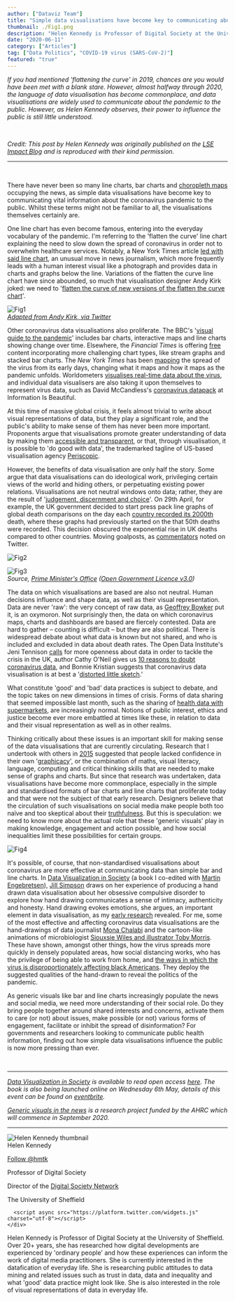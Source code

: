 ```yaml
---
author: ["Dataviz Team"]
title: "Simple data visualisations have become key to communicating about the COVID-19 pandemic, but we know little about their impact."
thumbnail: ./Fig1.png
description: "Helen Kennedy is Professor of Digital Society at the University of Sheffield. Her research traverses digital landscapes. She is especially interested in the datafication of everyday life."
date: "2020-06-11"
category: ["Articles"]
tag: ["Data Politics", "COVID-19 virus (SARS-CoV-2)"]
featured: "true"
---
```


*If you had mentioned 'flattening the curve' in 2019, chances are you would have been met with a blank stare. However, almost halfway through 2020, the language of data visualisation has become 
commonplace, and data visualisations are widely used to communicate about the pandemic to the public. However, as Helen Kennedy observes, their power to influence the public is still little understood.*

<br />

*Credit: This post by Helen Kennedy was originally published on the <a href="https://blogs.lse.ac.uk/impactofsocialsciences/2020/05/04/simple-data-visualisations-have-become-key-to-communicating-about-the-covid-19-pandemic-but-we-know-little-about-their-impact/">LSE Impact Blog</a> and is reproduced with their kind permission.*
  
---  

<br />

There have never been so many line charts, bar charts and <a href="https://en.wikipedia.org/wiki/Choropleth_map">choropleth maps</a> occupying the news, as simple data visualisations have 
become key to communicating vital information about the coronavirus pandemic to the public. Whilst these terms might not be familiar to all, the visualisations themselves certainly are.

One line chart has even become famous, entering into the everyday vocabulary of the pandemic. I'm referring to the 'flatten the curve' line chart explaining the need to slow down the 
spread of coronavirus in order not to overwhelm healthcare services. Notably, a New York Times article <a href="https://www.nytimes.com/article/flatten-curve-coronavirus.html">led with said line chart</a>, 
an unusual move in news journalism, which more frequently leads with a human interest visual like a photograph and provides data in charts and graphs below the line. Variations of the flatten the 
curve line chart have since abounded, so much that visualisation designer Andy Kirk joked: we need to '<a href="https://twitter.com/visualisingdata/status/1242420727401394176?s=20">flatten the curve of new versions of the flatten the curve chart</a>'.

![Fig1](./Fig1.png)  
*<a href="https://twitter.com/visualisingdata/status/1242420727401394176?s=20">Adapted from Andy Kirk, via Twitter</a>*


Other coronavirus data visualisations also proliferate. The BBC's '<a href="https://www.bbc.co.uk/news/world-51235105">visual guide to the pandemic</a>' includes bar charts, interactive 
maps and line charts showing change over time. Elsewhere, the *Financial Times* is offering <a href="https://www.ft.com/coronavirus-latest?fbclid=IwAR1jPsHbNZKMat7DVr8_5OYmQhs7yO1-kh9NZDJN2kIrJEn7PJJe4FsBcrc">free</a> 
content incorporating more challenging chart types, like stream graphs and stacked bar charts. The *New York Times* has been <a href="https://www.nytimes.com/interactive/2020/world/coronavirus-maps.html">mapping</a> 
the spread of the virus from its early days, changing what it maps and how it maps as the pandemic unfolds. 
Worldometers <a href="https://www.worldometers.info/coronavirus/?fbclid=IwAR0jawEd6Yhu2imROjZo2MV6ST09QyhqiiQ8hGjc_9F2_pcQGC2C8qKQwrk%252523countries">visualises real-time data about the 
virus</a>, and individual data visualisers are also taking it upon themselves to represent virus data, such as David McCandless's <a href="https://informationisbeautiful.net/visualizations/covid-19-coronavirus-infographic-datapack/">coronavirus datapack</a> 
at Information Is Beautiful.

At this time of massive global crisis, it feels almost trivial to write about visual representations of data, but they play a significant role, and the public's ability to make sense of 
them has never been more important. Proponents argue that visualisations promote greater understanding of data by making them <a href="http://www.perceptualedge.com/articles/visual_business_intelligence/what_people_need_from_infovis.pdf">accessible and transparent</a>, 
or that, through visualisation, it is possible to 'do good with data', the trademarked tagline of US-based visualisation agency <a href="https://periscopic.com/%252523!/">Periscopic</a>.

However, the benefits of data visualisation are only half the story. Some argue that data visualisations can do ideological work, privileging certain views of the world and hiding others, 
or perpetuating existing power relations. Visualisations are not neutral windows onto data; rather, they are the result of '<a href="https://www.taylorfrancis.com/books/e/9780203066973/chapters/10.4324/9780203066973-7">judgement, discernment and choice</a>'. 
On 29th April, for example, the UK government decided to start press pack line graphs of global death comparisons on the day each <a href="https://assets.publishing.service.gov.uk/government/uploads/system/uploads/attachment_data/file/881811/2020-04-28_COVID-19_Press_Conference_Slides__6___1___1_.pdf">country 
recorded its 2000th</a> death, where these graphs had previously started on the that 50th deaths were recorded. This decision obscured the exponential rise in UK deaths compared to other countries. Moving goalposts, as <a href="https://twitter.com/uk_domain_names/status/1255556059198038018">commentators</a> noted on Twitter.

![Fig2](./Fig2.png)

![Fig3](./Fig3.png)  
*Source, <a href="https://www.gov.uk/government/collections/slides-and-datasets-to-accompany-coronavirus-press-conferences">Prime Minister's Office</a> (<a href="https://www.nationalarchives.gov.uk/doc/open-government-licence/version/3/">Open Government Licence v3.0</a>)*


The data on which visualisations are based are also not neutral. Human decisions influence and shape data, as well as their visual representation. Data are never 'raw': the very concept of raw data, 
as <a href="https://mitpress.mit.edu/books/memory-practices-sciences">Geoffrey Bowker</a> put it, is an oxymoron. Not surprisingly then, the data on which coronavirus maps, charts and dashboards are 
based are fiercely contested. Data are hard to gather – counting is difficult – but they are also political. There is widespread debate about what data is known but not shared, and who is included 
and excluded in data about death rates. The Open Data Institute's Jeni Tennison <a href="https://www.theguardian.com/commentisfree/2020/apr/02/government-publish-data-coronavirus-deaths">calls</a> 
for more openness about data in order to tackle the crisis in the UK, author Cathy O'Neil gives us <a href="https://www.bloomberg.com/amp/opinion/articles/2020-04-13/ten-reasons-to-doubt-the-covid-19-data?__twitter_impression=true">10 reasons to doubt coronavirus data</a>, and Bonnie Kristian suggests that coronavirus data visualisation is at best a '<a href="https://theweek.com/articles/906437/misleading-certainty-coronavirus-graphic">distorted little sketch</a>.'

What constitute 'good' and 'bad' data practices is subject to debate, and the topic takes on new dimensions in times of crisis. Forms of data sharing that seemed impossible last month, 
such as the sharing of <a href="https://www.theguardian.com/business/2020/apr/07/uk-supermarkets-contacting-vulnerable-patients-must-delete-data-when-crisis-abates">health data with 
supermarkets</a>, are increasingly normal. Notions of public interest, ethics and justice become ever more embattled at times like these, in relation to data and their visual 
representation as well as in other realms.

Thinking critically about these issues is an important skill for making sense of the data visualisations that are currently circulating. Research that I undertook with others 
in <a href="http://seeingdata.org/original-seeing-data-research/">2015</a> suggested that people lacked confidence in their 
own '<a href="https://blogs.lse.ac.uk/impactofsocialsciences/2015/07/22/seeing-data-how-people-engage-with-data-visualisations/">graphicacy</a>', or the combination of maths, visual 
literacy, language, computing and critical thinking skills that are needed to make sense of graphs and charts. But since that research was undertaken, data visualisations have become 
more commonplace, especially in the simple and standardised formats of bar charts and line charts that proliferate today and that were not the subject of that early research. Designers 
believe that the circulation of such visualisations on social media make people both too naïve and too skeptical about their <a href="https://www.jstor.org/stable/j.ctvzgb8c7.17?refreqid=excelsior:83ccc164f6b740c4f1652cdc32ed65c2&seq=1%252523metadata_info_tab_contents">truthfulness</a>. 
But this is speculation: we need to know more about the actual role that these 'generic visuals' play in making knowledge, engagement and action possible, and how social inequalities limit these possibilities for certain groups. 

![Fig4](./Fig4.gif)

It's possible, of course, that non-standardised visualisations about coronavirus are more effective at communicating data than simple bar and line charts. 
In <a href="https://www.aup.nl/en/book/9789463722902/data-visualization-in-society">Data Visualization in Society</a> (a book I co-edited 
with <a href="https://www.uia.no/en/kk/profil/martine">Martin Engebretsen</a>), <a href="https://www.york.ac.uk/sociology/our-staff/students/jill-simpson/">Jill Simpson</a> draws on her 
experience of producing a hand drawn data visualisation about her obsessive compulsive disorder to explore how hand drawing communicates a sense of intimacy, authenticity and honesty. 
Hand drawing evokes emotions, she argues, an important element in data visualisation, as my <a href="https://doi.org/10.1177/0038038516674675">early research</a> revealed. For me, some of the 
most effective and affecting coronavirus data visualisations are the hand-drawings of data journalist <a href="https://twitter.com/MonaChalabi">Mona Chalabi</a> and the cartoon-like animations of 
microbiologist <a href="https://thespinoff.co.nz/politics/22-03-2020/siouxsie-wiles-toby-morris-what-does-level-two-mean-and-why-does-it-matter/">Siouxsie Wiles and illustrator Toby Morris</a>. 
These have shown, amongst other things, how the virus spreads more quickly in densely populated areas, how social distancing works, who has the privilege of being able to work from home, 
and <a href="https://twitter.com/MonaChalabi/status/1248677786979643393/">the ways in which the virus is disproportionately affecting black Americans</a>. They deploy the suggested 
qualities of the hand-drawn to reveal the politics of the pandemic.

As generic visuals like bar and line charts increasingly populate the news and social media, we need more understanding of their social role. Do they bring people together around shared 
interests and concerns, activate them to care (or not) about issues, make possible (or not) various forms of engagement, facilitate or inhibit the spread of disinformation? For 
governments and researchers looking to communicate public health information, finding out how simple data visualisations influence the public is now more pressing than ever. 

<br />

---

*<a href="https://www.aup.nl/en/book/9789463722902/data-visualization-in-society">Data Visualization in Society</a> is available to read open access <a href="https://www.aup.nl/en/book/9789463722902/data-visualization-in-society">here</a>. 
The book is also being launched online on Wednesday 6th May, details of this event can be found on <a href="https://www.eventbrite.co.uk/e/data-visualization-in-society-virtual-book-launch-tickets-103336759028">eventbrite</a>.*  

*<a href="https://ahc.leeds.ac.uk/media/news/article/1438/professor-cw-anderson-and-dr-giorgia-aiello-awarded-ahrc-funding-to-investigate-stock-photography">Generic visuals in the news</a> 
is a research project funded by the AHRC which will commence in September 2020.*  

---

<div className="flex flex-wrap p-2 items-center">
  <div className="flex flex-wrap w-full items-center">
    <div className="md:w-1/6 mx-auto">
      <img src="./helen_k.jpg" alt="Helen Kennedy thumbnail" className="rounded-lg" style={{minHeight: '130px', maxHeight: '145px'}}  />
    </div>
    <div className="md:w-5/6 p-2 lg:p-6">
      <div className="my-0 font-bold text-2xl flex items-center">
        Helen Kennedy
        <p className="inline-block ml-4">
          <a href="https://twitter.com/hmtk?ref_src=twsrc%5Etfw" className="twitter-follow-button" data-size="large" data-show-screen-name="false" data-dnt="true" data-show-count="false">Follow @hmtk</a>
        </p>
      </div>
      <p className="my-0">Professor of Digital Society</p>
      <p className="my-0">Director of the <a href="https://www.sheffield.ac.uk/social-sciences/research/digital-society">Digital Society Network</a></p>
      <p className="my-0">The University of Sheffield</p>
      
      <script async src="https://platform.twitter.com/widgets.js" charset="utf-8"></script>
    </div>
  </div>
  <div>
    <p className="text-gray-900">Helen Kennedy is Professor of Digital Society at the University of Sheffield. Over 20+ years, she has researched how digital developments are experienced by 'ordinary people' and 
      how these experiences can inform the work of digital media practitioners. She is currently interested in the datafication of everyday life. She is researching public attitudes to 
      data mining and related issues such as trust in data, data and inequality and what 'good' data practice might look like. She is also interested in the role of visual representations 
      of data in everyday life.
    </p>
  </div>
</div>